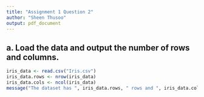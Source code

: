 ```yaml
---
title: "Assignment 1 Question 2"
author: "Sheen Thusoo"
output: pdf_document
---
```


## a. Load the data and output the number of rows and columns.

```r
iris_data <- read.csv("Iris.csv")
iris_data.rows <- nrow(iris_data)
iris_data.cols <- ncol(iris_data)
message("The dataset has ", iris_data.rows, " rows and ", iris_data.cols, " columns.")
```
